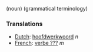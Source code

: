 (noun) (grammatical terminology)

===Translations===
*[[Dutch]]: [[hoofdwerkwoord]] ''n''
*[[French]]: [[verbe ???]] ''m''